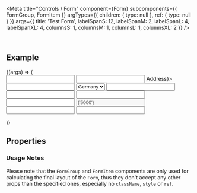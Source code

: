 
<Meta
  title="Controls / Form"
  component={Form}
  subcomponents={{ FormGroup, FormItem }}
  argTypes={{ children: { type: null }, ref: { type: null } }}
  args={{
    title: 'Test Form',
    labelSpanS: 12,
    labelSpanM: 2,
    labelSpanL: 4,
    labelSpanXL: 4,
    columnsS: 1,
    columnsM: 1,
    columnsL: 1,
    columnsXL: 2
  }}
/>

<DocsHeader />

<br />

## Example

<Canvas>
  <Story name="Default">
    {(args) => (
      <Form {...args} title={args.title}>
        <FormItem label={'Sole Form Item'}>
          <Input type={InputType.Text} />
        </FormItem>
        <FormGroup title={'Personal Data'}>
          <FormItem label={'Name'}>
            <Input type={InputType.Text} />
          </FormItem>
          <FormItem label={<Label>Address</Label>}>
            <Input type={InputType.Text} />
          </FormItem>
          <FormItem label={'Country'}>
            <Select>
              <Option>Germany</Option>
              <Option>France</Option>
              <Option>Italy</Option>
            </Select>
          </FormItem>
          <FormItem label={'Home address'}>
            <CheckBox checked />
          </FormItem>
        </FormGroup>
        <FormGroup title={'Company Data'}>
          <FormItem label={'Company Name'}>
            <Input type={InputType.Text} />
          </FormItem>
          <FormItem label={'Company Address'}>
            <Input type={InputType.Text} />
          </FormItem>
          <FormItem label={'Company City'}>
            <Input type={InputType.Text} />
          </FormItem>
          <FormItem label={'Company Country'}>
            <Input type={InputType.Text} />
          </FormItem>
          <FormItem label={'Number of Employees'}>
            <Input type={InputType.Number} value={'5000'} disabled />
          </FormItem>
          <FormItem label={'Member of Partner Network'}>
            <CheckBox checked />
          </FormItem>
        </FormGroup>
        <FormGroup title={'Marketing Data'}>
          <FormItem label={'Email'}>
            <Input type={InputType.Email} />
          </FormItem>
          <FormItem label="Company Email">
            <Input type={InputType.Email} />
          </FormItem>
          <FormItem label="I want to receive the newsletter">
            <CheckBox />
          </FormItem>
        </FormGroup>
      </Form>
    )}
  </Story>
</Canvas>

## Properties

<ArgsTable story="." />

### Usage Notes

Please note that the `FormGroup` and `FormItem` components are only used for calculating the final layout of the `Form`,
thus they don't accept any other props than the specified ones, especially no `className`, `style` or `ref`.
